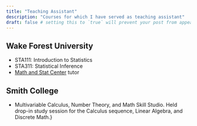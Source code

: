 ```yaml
---
title: "Teaching Assistant"
description: "Courses for which I have served as teaching assistant"
draft: false # setting this to `true` will prevent your post from appearing on your listing page until you're ready!
---
```


## Wake Forest University

- STA111: Introduction to Statistics
- STA311: Statistical Inference
- [Math and Stat Center](https://mathandstatscenter.wfu.edu/){target="_blank"} tutor

## Smith College
    
- Multivariable Calculus, Number Theory, and Math Skill Studio. Held drop-in study session for the Calculus sequence, Linear Algebra, and Discrete Math.}